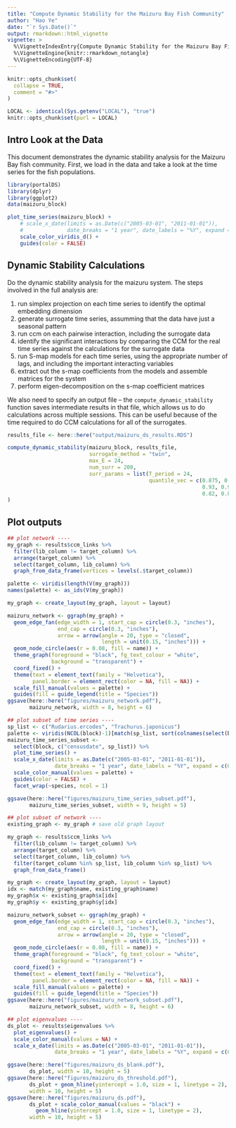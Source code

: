 ```yaml
---
title: "Compute Dynamic Stability for the Maizuru Bay Fish Community"
author: "Hao Ye"
date: "`r Sys.Date()`"
output: rmarkdown::html_vignette
vignette: >
  %\VignetteIndexEntry{Compute Dynamic Stability for the Maizuru Bay Fish Community}
  %\VignetteEngine{knitr::rmarkdown_notangle}
  %\VignetteEncoding{UTF-8}
---
```

  
```r
knitr::opts_chunk$set(
  collapse = TRUE,
  comment = "#>"
)
```

```r
LOCAL <- identical(Sys.getenv("LOCAL"), "true")
knitr::opts_chunk$set(purl = LOCAL)
```


## Intro Look at the Data

This document demonstrates the dynamic stability analysis for the Maizuru Bay fish community. First, we load in the data and take a look at the time series for the fish populations.

```r
library(portalDS)
library(dplyr)
library(ggplot2)
data(maizuru_block)

plot_time_series(maizuru_block) +
    # scale_x_date(limits = as.Date(c("2005-03-01", "2011-01-01")),
    #              date_breaks = "1 year", date_labels = "%Y", expand = c(0.01, 0)) +
    scale_color_viridis_d() +
    guides(color = FALSE)
```

## Dynamic Stability Calculations

Do the dynamic stability analysis for the maizuru system. The steps involved in the full analysis are:

1. run simplex projection on each time series to identify the optimal embedding dimension
2. generate surrogate time series, assumming that the data have just a seasonal pattern
3. run ccm on each pairwise interaction, including the surrogate data
4. identify the significant interactions by comparing the CCM for the real time series against the calculations for the surrogate data
5. run S-map models for each time series, using the appropriate number of lags, and including the important interacting variables
6. extract out the s-map coefficients from the models and assemble matrices for the system
7. perform eigen-decomposition on the s-map coefficient matrices

We also need to specify an output file -- the `compute_dynamic_stability` function saves intermediate results in that file, which allows us to do calculations across multiple sessions. This can be useful because of the time required to do CCM calculations for all of the surrogates.

```r
results_file <- here::here("output/maizuru_ds_results.RDS")

compute_dynamic_stability(maizuru_block, results_file, 
                          surrogate_method = "twin", 
                          max_E = 24, 
                          num_surr = 200, 
                          surr_params = list(T_period = 24, 
                                             quantile_vec = c(0.875, 0.88, 0.89, 0.90, 0.91, 0.92, 
                                                              0.93, 0.94, 0.95, 0.85, 0.84, 0.83, 
                                                              0.82, 0.81, 0.80, 0.96))
)
```

## Plot outputs

```r

## plot network ----
my_graph <- results$ccm_links %>%
  filter(lib_column != target_column) %>%
  arrange(target_column) %>%
  select(target_column, lib_column) %>%
  graph_from_data_frame(vertices = levels(.$target_column))

palette <- viridis(length(V(my_graph)))
names(palette) <- as_ids(V(my_graph))

my_graph <- create_layout(my_graph, layout = layout)

maizuru_network <- ggraph(my_graph) +
  geom_edge_fan(edge_width = 1, start_cap = circle(0.3, "inches"),
                end_cap = circle(0.3, "inches"),
                arrow = arrow(angle = 20, type = "closed",
                              length = unit(0.15, "inches"))) +
  geom_node_circle(aes(r = 0.08, fill = name)) +
  theme_graph(foreground = "black", fg_text_colour = "white",
              background = "transparent") +
  coord_fixed() +
  theme(text = element_text(family = "Helvetica"),
        panel.border = element_rect(color = NA, fill = NA)) +
  scale_fill_manual(values = palette) +
  guides(fill = guide_legend(title = "Species"))
ggsave(here::here("figures/maizuru_network.pdf"),
       maizuru_network, width = 8, height = 6)

## plot subset of time series ----
sp_list <- c("Rudarius.ercodes", "Trachurus.japonicus")
palette <- viridis(NCOL(block)-1)[match(sp_list, sort(colnames(select(block, -censusdate))))]
maizuru_time_series_subset <-
  select(block, c("censusdate", sp_list)) %>%
  plot_time_series() +
  scale_x_date(limits = as.Date(c("2005-03-01", "2011-01-01")),
               date_breaks = "1 year", date_labels = "%Y", expand = c(0.01, 0)) +
  scale_color_manual(values = palette) +
  guides(color = FALSE) +
  facet_wrap(~species, ncol = 1)

ggsave(here::here("figures/maizuru_time_series_subset.pdf"),
       maizuru_time_series_subset, width = 9, height = 5)

## plot subset of network ----
existing_graph <- my_graph # save old graph layout

my_graph <- results$ccm_links %>%
  filter(lib_column != target_column) %>%
  arrange(target_column) %>%
  select(target_column, lib_column) %>%
  filter(target_column %in% sp_list, lib_column %in% sp_list) %>%
  graph_from_data_frame()

my_graph <- create_layout(my_graph, layout = layout)
idx <- match(my_graph$name, existing_graph$name)
my_graph$x <- existing_graph$x[idx]
my_graph$y <- existing_graph$y[idx]

maizuru_network_subset <- ggraph(my_graph) +
  geom_edge_fan(edge_width = 1, start_cap = circle(0.3, "inches"),
                end_cap = circle(0.3, "inches"),
                arrow = arrow(angle = 20, type = "closed",
                              length = unit(0.15, "inches"))) +
  geom_node_circle(aes(r = 0.08, fill = name)) +
  theme_graph(foreground = "black", fg_text_colour = "white",
              background = "transparent") +
  coord_fixed() +
  theme(text = element_text(family = "Helvetica"),
        panel.border = element_rect(color = NA, fill = NA)) +
  scale_fill_manual(values = palette) +
  guides(fill = guide_legend(title = "Species"))
ggsave(here::here("figures/maizuru_network_subset.pdf"),
       maizuru_network_subset, width = 8, height = 6)

## plot eigenvalues ----
ds_plot <- results$eigenvalues %>%
  plot_eigenvalues() +
  scale_color_manual(values = NA) +
  scale_x_date(limits = as.Date(c("2005-03-01", "2011-01-01")),
               date_breaks = "1 year", date_labels = "%Y", expand = c(0.01, 0))

ggsave(here::here("figures/maizuru_ds_blank.pdf"),
       ds_plot, width = 10, height = 5)
ggsave(here::here("figures/maizuru_ds_threshold.pdf"),
       ds_plot + geom_hline(yintercept = 1.0, size = 1, linetype = 2),
       width = 10, height = 5)
ggsave(here::here("figures/maizuru_ds.pdf"),
       ds_plot + scale_color_manual(values = "black") +
         geom_hline(yintercept = 1.0, size = 1, linetype = 2),
       width = 10, height = 5)

```

